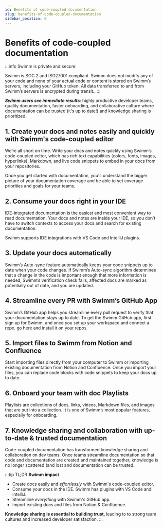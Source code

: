 ```yaml
---
id: Benefits of code-coupled documentation
slug: benefits-of-code-coupled-documentation
sidebar_position: 0
---
```



# Benefits of code-coupled documentation

:::info Swimm is private and secure

<Link to="https://docs.swimm.io/security">
  Swimm is SOC 2 and ISO27001 compliant.
</Link> Swimm does not modify any of your code and none of your actual code or content
is stored on Swimm’s servers, including your GitHub token. All data transferred to
and from Swimm’s servers is encrypted during transit.. :::

**_Swimm users see immediate results_**: highly productive developer teams, quality documentation, faster onboarding, and collaborative culture where documentation can be trusted (it's up to date!) and knowledge sharing is prioritized.

## 1. Create your docs and notes easily and quickly with Swimm's code-coupled editor

We’re all short on time. Write your docs and notes quickly using Swimm’s code-coupled editor, which has rich text capabilities (colors, fonts, images, hyperlinks), Markdown, and live code snippets to embed in your docs from your repositories.

Once you get started with documentation, you'll understand the bigger picture of your documentation coverage and be able to set coverage priorities and goals for your teams.

## 2. Consume your docs right in your IDE

IDE-integrated documentation is the easiest and most convenient way to read documentation. Your docs and notes are inside your IDE, so you don’t have to switch contexts to access your docs and search for existing documentation.

Swimm supports IDE integrations with VS Code and IntelliJ plugins.

## 3. Update your docs automatically

Swimm’s Auto-sync feature automatically keeps your code snippets up to date when your code changes. If Swimm’s Auto-sync algorithm determines that a change in the code is important enough that more information is needed, Swimm’s verification check fails, affected docs are marked as potentially out of date, and you are updated.

## 4. Streamline every PR with Swimm’s GitHub App

Swimm’s GitHub app helps you streamline every pull request to verify that your documentation stays up to date. To get the Swimm GitHub app, first sign up for Swimm, and once you set up your workspace and connect a repo, go <Link to="https://github.com/aops/swimm-io">here</Link> and install it on your repos.

## 5. Import files to Swimm from Notion and Confluence

Start importing files directly from your computer to Swimm or importing existing documentation from Notion and Confluence. Once you import your files, you can replace code blocks with code snippets to keep your docs up to date.

## 6. Onboard your team with doc Playlists

Playlists are collections of docs, links, videos, Markdown files, and images that are put into a collection. It is one of Swimm’s most popular features, especially for onboarding.

## 7. Knowledge sharing and collaboration with up-to-date & trusted documentation

Code-coupled documentation has transformed knowledge sharing and collaboration on dev teams. Once teams streamline documentation so that code and documentation are created and maintained together, knowledge is no longer scattered (and lost and documentation can be trusted.

:::tip TL;DR
**Swimm impact**

- Create docs easily and _effortlessly_ with Swimm's code-coupled editor.
- Consume your docs in the IDE. Swimm has plugins with VS Code and IntelliJ.
- Streamline _everything_ with Swimm's GitHub app.
- Import existing docs and files from Notion & Confluence.

**Knowledge sharing is essential to building trust**, leading to to strong team cultures and increased developer satisfaction.
:::

